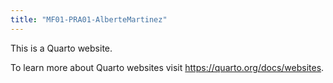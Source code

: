 ```yaml
---
title: "MF01-PRA01-AlberteMartinez"
---
```


This is a Quarto website.

To learn more about Quarto websites visit <https://quarto.org/docs/websites>.
